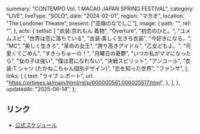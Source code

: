   summary: "CONTEMPO Vol. 1 MACAO JAPAN SPRING FESTIVAL",
  category: "LIVE",
  liveType: "SOLO",
  date: "2024-02-01",
  region: "マカオ",
  location: "The Londoner Theatre",
  present: ["高嶺のなでしこ"],
  image: {
    path: "",
    ref: "",
  },
  acts: {
    setlist: [
      "衣装:京れもん 着物",
      "Overture",
      "初恋のひと。",
      "ユメムスビ",
      "世界は恋に落ちている",
      "衣装:美しく生きろ衣装",
      "今好きになる。",
      "MC",
      "美しく生きろ",
      "革命の女王",
      "誇り高きアイドル",
      "乙女どもよ。",
      "可愛くてごめん",
      "すきっちゅーの！",
      "月曜日の憂鬱",
      "いつか私がママになったら",
      "女の子は強い",
      "僕は君になれない",
      "決戦スピリット",
      "アンコール",
      "衣装:T シャツ (たかねこちゃん個別デザイン)",
      "恋を知った世界",
      "ファンサ",
    ],
    links: [
      {
        text: "ライブ レポート",
        url: "https://prtimes.jp/main/html/rd/p/000000561.000025517.html",
      },
    ],
  },
  updatedAt: "2025-06-14",
};

## リンク

- [公式スケジュール](https://takanenonadeshiko.jp/?p=1710)
